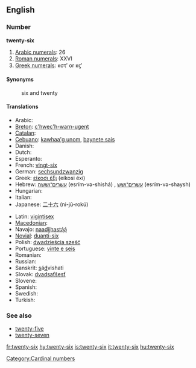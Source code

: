 ==English==

===Number===
'''twenty-six'''

# [[w:Arabic numerals|Arabic numerals]]: 26
# [[w:Roman numerals|Roman numerals]]: XXVI
# [[w:Greek numerals|Greek numerals]]: κστʹ or κϛʹ

====Synonyms====
: six and twenty

====Translations====
{{trans-top|cardinal number}}
* Arabic: {{Arab|[[ستة وعشرين]]}} {{unicode|(sítta w-ʕishrīn)}} {{m}}
* [[Breton]]: [[c'hwec'h-warn-ugent]]
* [[Catalan]]: {{t+|ca|vint-i-sis}}
* [[Cebuano]]: [[kawhaa'g unom]], [[baynete sais]]
* Danish: {{t-|da|seksogtyve}}
* Dutch: {{t-|nl|zesentwintig}}
* Esperanto: {{t|eo|dudek ses}}
* French: [[vingt-six]] {{m}}
* German: [[sechsundzwanzig]]
* Greek: [[είκοσι έξι]] (eíkosi éxi)
* Hebrew: [[עשרים־וששה]] (esrím-və-shishá) {{m}}, [[עשרים־ושש]] (esrím-və-shaysh) {{f}}
* Hungarian: {{t+|hu|huszonhat}}
* Italian: {{t+|it|ventisei}}
* Japanese: [[二十六]] (ni-jū-rokú)
{{trans-mid}}
* Latin: [[vigintisex]]
* [[Macedonian]]: {{t|mk|дваесет и шест|tr=dváeset i šest|sc=Cyrl|xs=Macedonian}}
* Navajo: [[naadįįhastą́ą́]]
* [[Novial]]: [[duanti-six]]
* Polish: [[dwadzieścia sześć]]
* Portuguese: [[vinte e seis]] {{m}}
* Romanian: {{t-|ro|douăzeci şi şase}}
* Russian: {{t|ru|двадцать шесть|tr=dvádtsat’ šest’}}
* Sanskrit: <u>s</u>á<u>d</u>vi{{m}}shati
* Slovak: [[dvadsaťšesť]]
* Slovene: {{t|sl|šestindvajset}}
* Spanish: {{t+|es|veintiséis}}
* Swedish: {{t-|sv|tjugosex}}
* Turkish: {{t|tr|yirmi altı}}
{{trans-bottom}}

===See also===
* [[twenty-five]]
* [[twenty-seven]]

[[Category:Cardinal numbers]]

[[fr:twenty-six]]
[[hy:twenty-six]]
[[is:twenty-six]]
[[it:twenty-six]]
[[hu:twenty-six]]